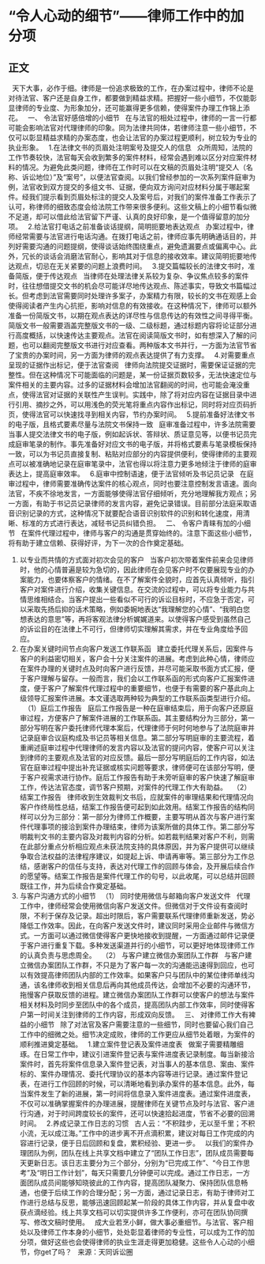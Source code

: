 # “令人心动的细节”——律师工作中的加分项
## 正文
 
天下大事，必作于细。律师是一份追求极致的工作，在办案过程中，律师不论是对待法官、客户还是自身工作，都要做到精益求精。把握好一些小细节，不仅能彰显律师的专业度、为形象加分，还可能赢得更多信赖，使得案件办理工作锦上添花。
 
一、 令法官好感倍增的小细节
 
在与法官的相处过程中，律师的一言一行都可能会影响法官对代理律师的印象。同为法律共同体，若律师注意一些小细节，不仅可以彰显精益求精的办案态度，也会让法官的办案过程更顺利，树立较为专业的执业形象。
 
1.在法律文书的页眉处注明案号及提交人的信息
 
众所周知，法院的工作节奏较快，法官每天会收到繁多的案件材料，经常会遇到难以区分对应案件材料的情况。为避免此类问题，律师在工作时可以在文稿的页眉处注明“提交人（名称、诉讼地位）”及“案号”，以便法官查阅。以我们曾经参加的一次系列案件庭审为例，法官收到双方提交的多组文书、证据，便向双方询问对应材料分属于哪起案件。经我们提示看到页眉处标注的提交人及案号后，对我们的案件准备工作表示了认可，称律师的细致态度会给法院工作带来很多便利。这些文稿上的小细节看似微不足道，却可以借此给法官留下严谨、认真的良好印象，是一个值得留意的加分项。
 
2.给法官打电话之前准备谈话提纲，简明扼要地表达观点
 
办案过程中，律师经常需要与法官进行电话沟通。在拨打电话之前，律师应事先明确通话目的，并列好需要沟通的问题提纲，使得谈话始终围绕重点，避免遗漏要点或偏离中心。此外，冗长的谈话会消磨法官耐心，影响其对于信息的接收效率。建议简明扼要地传达观点，切忌在无关紧要的问题上浪费时间。
 
3.提交篇幅较长的法律文书时，准备简版，便于传达观点
 
当律师在处理法律关系较为复杂、争议焦点较多的案件时，往往想借提交文书的机会尽可能详尽地传达观点、陈述事实，导致文书篇幅过长。但考虑到法官需要同时处理许多案子，办案精力有限，较长的文书在观感上会使得阅读者产生内心抗拒，影响对信息的有效接收。在这种情况下，律师可以额外准备一份简版文书，以期在观点表达的详尽性与信息传达的有效性之间寻得平衡。简版文书一般需要涵盖完整版文书的一级、二级标题，通过标题内容将论证部分进行高度概括，以快速传达主要观点。法官在阅读简版文书时，如有想深入了解的问题，也可以翻阅完整版文书进行对应查看。两种版本文书并行，一方面为法官节省了宝贵的办案时间，另一方面为律师的观点表达提供了有力支撑。
 
4.对需要重点呈现的证据作出标记，便于法官查阅
 
律师向法院提交证据时，需要保证证据的完整性。但在这种情况下可能面临的问题是，某一份证据页数较多，无法快速定位与案件相关的主要内容。过多的证据材料会增加法官翻阅的时间，也可能会淹没重点，使得法官对证据的关联性产生误判。实践中，除了将对应内容在证据目录中进行引用、摘抄之外，可以用浅色的荧光笔将重点内容作出标记，同时将对应页码折页，使得法官可以快速找寻到相关内容，节约办案时间。
 
5.提前准备好法律文书的电子版，且格式要素尽量与法院文书保持一致
 
庭审准备过程中，许多法院需要当事人提交法律文书的电子版，例如起诉状、答辩状、质证意见等，以便书记员完成庭审笔录的制作。事先准备好对应文书的电子版，并将格式要素与笔录模板保持一致，可以为书记员直接复制、粘贴对应部分的内容提供便利，使得律师的主要观点可以被准确地记录在庭审笔录中，法官也得以将注意力更多地倾注于律师的庭审表达上，提高庭审效率。
 
6.庭审中控制语速，便于法官倾听及书记员记录
 
在庭审过程中，律师需要准确传达案件的核心观点，同时也要注意控制发言语速。面向法官，不疾不徐地发言，一方面能够使得法官仔细倾听，充分地理解我方观点；另一方面，有助于书记员记录律师的发言内容，避免记录错误。目前部分法庭采取语音识别记录的方式，这种情况下就要配合语音识别软件的识别和转化速度，用清晰、标准的方式进行表达，减轻书记员纠错负担。
 
二、 令客户青睐有加的小细节
 
在案件代理过程中，律师与客户的沟通是贯穿始终的。注意下面这些小细节，将有助于建立信赖、获得好评，为下一次的合作奠定基础。
 
1. 以专业而共情的方式面对初次会见的客户
 
当客户初次带着案件前来会见律师时，他的心情普遍是较为急切的，因此律师在会见客户时不仅要展现专业的办案能力，也要体察客户的情绪。在不了解案件全貌时，应首先认真倾听，指引客户对案件进行介绍，收集关键信息。在交流的过程中，可以将专业能力与共情思维相结合。当客户提出一些看似不可行的诉讼目标时，不应急于否定，可以采取先扬后抑的话术策略，例如委婉地表达“我理解您的心情”、“我明白您想表达的意思”等，再将客观法律分析娓娓道来。以使得客户感受到虽然自己的诉讼目的在法律上不可行，但律师切实理解其需求，并在专业角度给予回应。
 
2. 在办案关键时间节点向客户发送工作联系函
 
建立委托代理关系后，因案件与客户的利益密切相关，客户会十分关注案件的进展。考虑到此种心情，律师应在案件办理的关键时点及时向客户进行反馈，并尽可能采取书面方式汇报，便于客户理解与留存。一般而言，我们会以工作联系函的形式向客户汇报案件进度，便于客户了解案件代理过程中的重要细节，也便于有需要的客户基此向上级领导汇报案件进展。本文谨选取两种较为典型的工作联系函类型进行介绍。
 
（1）庭后工作报告
 
庭后工作报告是一种在庭审结束后，用于向客户还原庭审过程，方便客户了解案件进展的工作联系函。其主要结构分为三部分，第一部分写明在客户委托律师代理本案后，代理律师于何时何地参与了法院庭审并记录庭审合议庭构成及书记员等相关信息。第二部分写明庭审的主要流程，着重阐述庭审过程中代理律师的发言内容以及法官的提问内容，使客户可以关注到律师的主要观点及法官的对应反馈。最后一部分写明庭后的工作内容，如法官在庭审过程中提出补充证据或核实问题等要求，律师便可在该部分写明，便于客户视需求进行协作。庭后工作报告有助于未旁听庭审的客户快速了解庭审工作，传达法官态度，调节客户预期，对案件的代理工作大有助益。
 
（2）结案工作报告
 
律师收到生效裁判文书后，应就案件的审理结果和代理情况向客户作终局性总结，结案工作报告便可起到如此效用。结案工作报告的结构同样可以分为三部分：第一部分为律师工作概要，主要写明从首次与客户进行案件代理事项的接洽到案件办理结束，律师为该案所做的具体工作。第二部分写明裁判文书的主要内容及对裁判内容的分析。如若裁判结果对客户不利，则需在此部分重点分析相应观点未获法院支持的具体原因，并为客户提供可以继续争取合法权益的法律程序建议，如提起上诉、申请再审等。第三部分为工作总结，感谢客户的信任与支持，表达对代理工作的回顾与体会，及开展后续合作的愿望等。结案工作报告是案件代理工作的句号，以此收尾，可以总结并回顾既往工作，并为后续合作奠定基础。
 
3. 与客户沟通方式的小细节
 
（1） 同时使用微信与邮箱向客户发送文件
 
代理工作中，律师经常会使用微信向客户发送文件。但微信对于文件设有查阅时限，不利于保存及记录。超出时限后，客户需要联系代理律师重新发送，势必降低工作效率。因此，在向客户发送文件时，建议同时采用企业邮件与微信方式。一方面可以通过微信使得客户更快地接收到提醒，一方面通过邮件记录便于客户进行重复下载。多种发送渠道并行的小细节，可以更好地体现律师工作的认真负责与思虑周全。
 
（2） 与客户建立微信办案团队工作群
 
与客户建立微信办案团队工作群，不只是为了客户每一次的沟通能迅速得到回应，也可以有效提高律师团队内部的工作效率。如果客户只与团队中的某位律师单线沟通，该名律师收到相关信息后再向其他成员传达，会增加不必要的沟通环节，拖慢客户获取反馈的进程。建立微信办案团队工作群可以使客户的想法与案件相关材料及时同步至团队中的各个成员，提高团队内部工作效率，同时使得客户第一时间关注到律师的工作内容，形成双向反馈。
 
三、 对律师工作大有裨益的小细节
 
除了对法官及客户需要注意的一些细节，同时也要留心我们自己工作中的细微之处。细节决定成败，律师的工作更应从细节处着眼，为案件的顺利推进奠定基础。
 
1.建立案件登记表及案件进度表
 
做案子需要精雕细琢。在日常工作中，建议引进案件登记表与案件进度表记录制度。每当新接洽案件时，首先将案件信息录入案件登记表，对当事人的基本信息、案由、案件标的、案件办理情况、委托代理协议的基本内容等进行记录。通过案件登记表，在进行工作回顾的时候，可以清晰地看到承办案件的基本信息。此外，每当案件发生了新的进展，第一时间将信息录入案件进度表。通过案件进度表，不仅可以准确掌握案件的办理进展，提醒律师在关键节点及时与法官、客户进行沟通，对于时间跨度较长的案件，还可以快速拾起进度，节省不必要的回溯时间。
 
2.养成记录工作日志的习惯
 
古人云：“不积跬步，无以至千里；不积小流，无以成江海。”工作中的进步离不开点滴积累，建议对每日工作完成的内容进行记录，便于日后回顾和复盘，累积经验、更进一步。
 
以我们的案件办理团队为例，团队在线上共享文档中建立了“团队工作日志”，团队成员需要每天更新日志。该日志主要分为三个部分，分别为“已完成工作”、“今日工作思考”及“明日工作计划”，每天只需要几分钟便可以完成。通过工作日志，一方面团队成员间能够知晓彼此的工作内容，提高团队凝聚力、保持团队信息畅通，也便于后续工作的合理分配；另一方面，通过记录日志，有助于律师对工作进行总结与反思，能够迅速回顾起某一阶段的具体工作内容，并从复盘中收获点滴经验。线上共享文档可以切实提供许多工作便利，亦可在团队协同撰写、修改文稿时使用。
 
成大业若烹小鲜，做大事必重细节。与法官、客户相处以及律师工作本身的小细节，处处彰显着律师的专业性，可以成为工作的加分项，做好这些也会使得律师的执业生涯走得更加稳健。这些令人心动的小细节，你get了吗？
 
来源：天同诉讼圈
 
